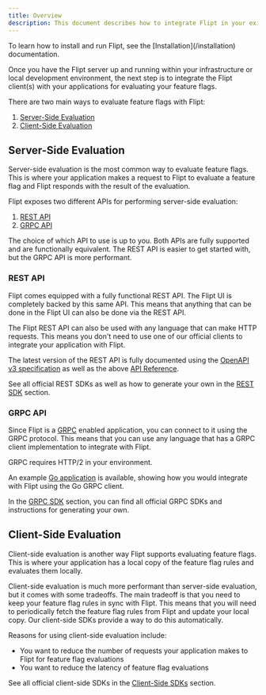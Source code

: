 ```yaml
---
title: Overview
description: This document describes how to integrate Flipt in your existing applications.
---
```


<Info>
  To learn how to install and run Flipt, see the [Installation](/installation)
  documentation.
</Info>

Once you have the Flipt server up and running within your infrastructure or local development environment, the next step is to integrate the Flipt client(s) with your applications for evaluating your feature flags.

There are two main ways to evaluate feature flags with Flipt:

1. [Server-Side Evaluation](#server-side-evaluation)
1. [Client-Side Evaluation](#client-side-evaluation)

## Server-Side Evaluation

Server-side evaluation is the most common way to evaluate feature flags. This is where your application makes a request to Flipt to evaluate a feature flag and Flipt responds with the result of the evaluation.

Flipt exposes two different APIs for performing server-side evaluation:

1. [REST API](#rest-api)
1. [GRPC API](#grpc-api)

The choice of which API to use is up to you. Both APIs are fully supported and are functionally equivalent. The REST API is easier to get started with, but the GRPC API is more performant.

### REST API

Flipt comes equipped with a fully functional REST API. The Flipt UI is completely backed by this same API. This means that anything that can be done in the Flipt UI can also be done via the REST API.

The Flipt REST API can also be used with any language that can make HTTP requests. This means you don't need to use one of our official clients to integrate your application with Flipt.

The latest version of the REST API is fully documented using the [OpenAPI v3 specification](https://github.com/flipt-io/flipt-openapi) as well as the above [API Reference](/reference/overview).

See all official REST SDKs as well as how to generate your own in the [REST SDK](/integration/server/rest) section.

### GRPC API

Since Flipt is a [GRPC](https://grpc.io/) enabled application, you can connect to it using the GRPC protocol. This means that you can use any language that has a GRPC client implementation to integrate with Flipt.

<Note>GRPC requires HTTP/2 in your environment.</Note>

An example [Go application](https://github.com/flipt-io/flipt/tree/main/examples/basic) is available, showing how you would
integrate with Flipt using the Go GRPC client.

In the [GRPC SDK](/integration/server/grpc) section, you can find all official GRPC SDKs and instructions for generating your own.

## Client-Side Evaluation

Client-side evaluation is another way Flipt supports evaluating feature flags. This is where your application has a local copy of the feature flag rules and evaluates them locally.

Client-side evaluation is much more performant than server-side evaluation, but it comes with some tradeoffs. The main tradeoff is that you need to keep your feature flag rules in sync with Flipt. This means that you will need to periodically fetch the feature flag rules from Flipt and update your local copy. Our client-side SDKs provide a way to do this automatically.

Reasons for using client-side evaluation include:

- You want to reduce the number of requests your application makes to Flipt for feature flag evaluations
- You want to reduce the latency of feature flag evaluations

See all official client-side SDKs in the [Client-Side SDKs](/integration/client) section.
